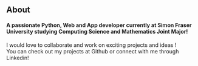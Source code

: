 ## About

#### A passionate Python, Web and App developer currently at Simon Fraser University studying Computing Science and Mathematics Joint Major!

I would love to collaborate and work on exciting projects and ideas !  
You can check out my projects at Github or connect with me through Linkedin!
